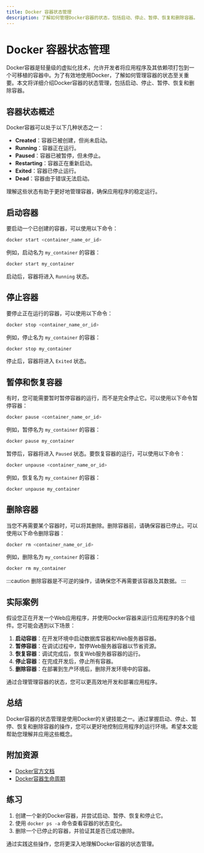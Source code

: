 ```yaml
---
title: Docker 容器状态管理
description: 了解如何管理Docker容器的状态，包括启动、停止、暂停、恢复和删除容器。适合初学者的全面指南。
---
```


# Docker 容器状态管理

Docker容器是轻量级的虚拟化技术，允许开发者将应用程序及其依赖项打包到一个可移植的容器中。为了有效地使用Docker，了解如何管理容器的状态至关重要。本文将详细介绍Docker容器的状态管理，包括启动、停止、暂停、恢复和删除容器。

## 容器状态概述

Docker容器可以处于以下几种状态之一：

- **Created**：容器已被创建，但尚未启动。
- **Running**：容器正在运行。
- **Paused**：容器已被暂停，但未停止。
- **Restarting**：容器正在重新启动。
- **Exited**：容器已停止运行。
- **Dead**：容器由于错误无法启动。

理解这些状态有助于更好地管理容器，确保应用程序的稳定运行。

## 启动容器

要启动一个已创建的容器，可以使用以下命令：

```bash
docker start <container_name_or_id>
```

例如，启动名为 `my_container` 的容器：

```bash
docker start my_container
```

启动后，容器将进入 `Running` 状态。

## 停止容器

要停止正在运行的容器，可以使用以下命令：

```bash
docker stop <container_name_or_id>
```

例如，停止名为 `my_container` 的容器：

```bash
docker stop my_container
```

停止后，容器将进入 `Exited` 状态。

## 暂停和恢复容器

有时，您可能需要暂时暂停容器的运行，而不是完全停止它。可以使用以下命令暂停容器：

```bash
docker pause <container_name_or_id>
```

例如，暂停名为 `my_container` 的容器：

```bash
docker pause my_container
```

暂停后，容器将进入 `Paused` 状态。要恢复容器的运行，可以使用以下命令：

```bash
docker unpause <container_name_or_id>
```

例如，恢复名为 `my_container` 的容器：

```bash
docker unpause my_container
```

## 删除容器

当您不再需要某个容器时，可以将其删除。删除容器前，请确保容器已停止。可以使用以下命令删除容器：

```bash
docker rm <container_name_or_id>
```

例如，删除名为 `my_container` 的容器：

```bash
docker rm my_container
```

:::caution
删除容器是不可逆的操作，请确保您不再需要该容器及其数据。
:::

## 实际案例

假设您正在开发一个Web应用程序，并使用Docker容器来运行应用程序的各个组件。您可能会遇到以下场景：

1. **启动容器**：在开发环境中启动数据库容器和Web服务器容器。
2. **暂停容器**：在调试过程中，暂停Web服务器容器以节省资源。
3. **恢复容器**：调试完成后，恢复Web服务器容器的运行。
4. **停止容器**：在完成开发后，停止所有容器。
5. **删除容器**：在部署到生产环境后，删除开发环境中的容器。

通过合理管理容器的状态，您可以更高效地开发和部署应用程序。

## 总结

Docker容器的状态管理是使用Docker的关键技能之一。通过掌握启动、停止、暂停、恢复和删除容器的操作，您可以更好地控制应用程序的运行环境。希望本文能帮助您理解并应用这些概念。

## 附加资源

- [Docker官方文档](https://docs.docker.com/)
- [Docker容器生命周期](https://docs.docker.com/engine/reference/commandline/container_lifecycle/)

## 练习

1. 创建一个新的Docker容器，并尝试启动、暂停、恢复和停止它。
2. 使用 `docker ps -a` 命令查看容器的状态变化。
3. 删除一个已停止的容器，并验证其是否已成功删除。

通过实践这些操作，您将更深入地理解Docker容器的状态管理。